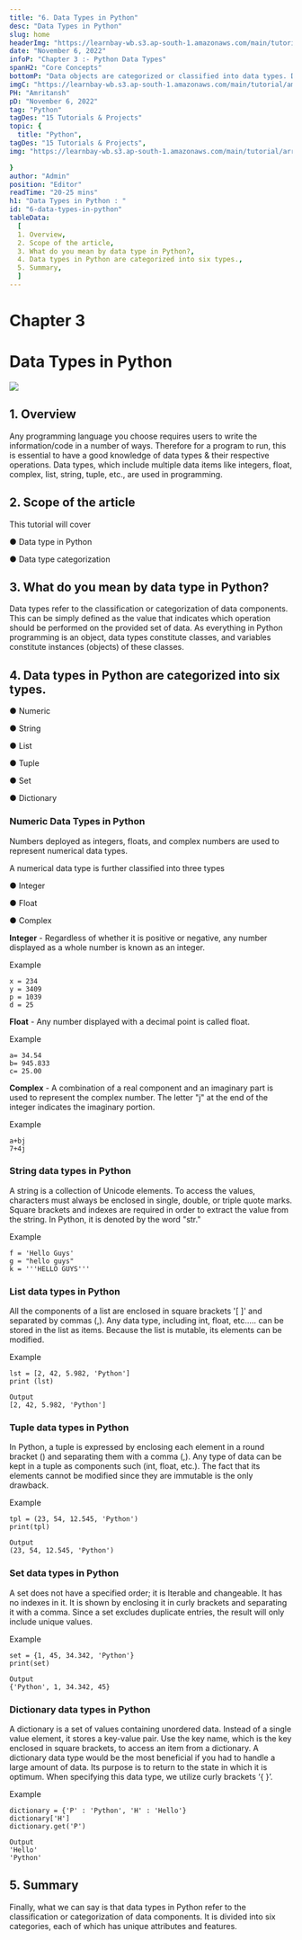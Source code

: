 ```yaml
---
title: "6. Data Types in Python"
desc: "Data Types in Python"
slug: home
headerImg: "https://learnbay-wb.s3.ap-south-1.amazonaws.com/main/tutorial/python.png"
date: "November 6, 2022"
infoP: "Chapter 3 :- Python Data Types"
spanH2: "Core Concepts"
bottomP: "Data objects are categorized or classified into data types. Data types, which include multiple data items like integers, float, complex, list, string, tuples, etc., are used in programming."
imgC: "https://learnbay-wb.s3.ap-south-1.amazonaws.com/main/tutorial/amritansh.png"
PH: "Amritansh"
pD: "November 6, 2022"
tag: "Python"
tagDes: "15 Tutorials & Projects"
topic: {
  title: "Python",
tagDes: "15 Tutorials & Projects",
img: "https://learnbay-wb.s3.ap-south-1.amazonaws.com/main/tutorial/arrow.png"

}
author: "Admin"
position: "Editor"
readTime: "20-25 mins"
h1: "Data Types in Python : "
id: "6-data-types-in-python"
tableData:
  [
  1. Overview, 
  2. Scope of the article,  
  3. What do you mean by data type in Python?,  
  4. Data types in Python are categorized into six types.,  
  5. Summary,
  ]
---
```


# Chapter 3


# Data Types in Python


<img src="https://learnbay-wb.s3.ap-south-1.amazonaws.com/main/tutorial/Python+variable-main+banner.jpg"></img>



## 1. Overview

Any programming language you choose requires users to write the information/code in a number of ways. Therefore for a program to run, this is essential to have a good knowledge of data types & their respective operations. Data types, which include multiple data items like integers, float, complex, list, string, tuple, etc., are used in programming.

 


## 2. Scope of the article

This tutorial will cover


●      Data type in Python


●      Data type categorization

 


## 3. What do you mean by data type in Python?

Data types refer to the classification or categorization of data components. This can be simply defined as the value that indicates which operation should be performed on the provided set of data. As everything in Python programming is an object, data types constitute classes, and variables constitute instances (objects) of these classes.

 


## 4. Data types in Python are categorized into six types.

 


●      Numeric


●      String


●      List


●      Tuple


●      Set


●      Dictionary

 


### Numeric Data Types in Python

Numbers deployed as integers, floats, and complex numbers are used to represent numerical data types.

 

A numerical data type is further classified into three types


●      Integer


●      Float


●      Complex

 

**Integer** - Regardless of whether it is positive or negative, any number displayed as a whole number is known as an integer.

 

Example


```
x = 234
y = 3409
p = 1039
d = 25
```


 

**Float** - Any number displayed with a decimal point is called float.

 

Example

 


```
a= 34.54
b= 945.833
c= 25.00
```


 

**Complex** -  A combination of a real component and an imaginary part is used to represent the complex number. The letter "j" at the end of the integer indicates the imaginary portion.

 

Example


```
a+bj
7+4j
```


 


### **String data types in Python**

A string is a collection of Unicode elements. To access the values, characters must always be enclosed in single, double, or triple quote marks. Square brackets and indexes are required in order to extract the value from the string. In Python, it is denoted by the word "str."

 

Example


```
f = 'Hello Guys'
g = "hello guys"
k = '''HELLO GUYS'''
```


 


### **List data types in Python**

All the components of a list are enclosed in square brackets '[ ]' and separated by commas (,). Any data type, including int, float, etc..… can be stored in the list as items. Because the list is mutable, its elements can be modified.

 

Example


```
lst = [2, 42, 5.982, 'Python']
print (lst)
 
Output
[2, 42, 5.982, 'Python']
```


 


### **Tuple data types in Python**

In Python, a tuple is expressed by enclosing each element in a round bracket () and separating them with a comma (,). Any type of data can be kept in a tuple as components such (int, float, etc.). The fact that its elements cannot be modified since they are immutable is the only drawback.

 

Example


```
tpl = (23, 54, 12.545, 'Python')
print(tpl)
 
Output
(23, 54, 12.545, 'Python')
```


 


### **Set data types in Python**

A set does not have a specified order; it is Iterable and changeable. It has no indexes in it. It is shown by enclosing it in curly brackets and separating it with a comma. Since a set excludes duplicate entries, the result will only include unique values.

 

Example


```
set = {1, 45, 34.342, 'Python'}
print(set)
 
Output
{'Python', 1, 34.342, 45}
```


 


### **Dictionary data types in Python**

A dictionary is a set of values containing unordered data. Instead of a single value element, it stores a key-value pair. Use the key name, which is the key enclosed in square brackets, to access an item from a dictionary. A dictionary data type would be the most beneficial if you had to handle a large amount of data. Its purpose is to return to the state in which it is optimum. When specifying this data type, we utilize curly brackets ‘{ }’.

 

Example


```
dictionary = {'P' : 'Python', 'H' : 'Hello'}
dictionary['H']
dictionary.get('P')
```


 


```
Output
'Hello'
'Python'
```



## 5. Summary

 

Finally, what we can say is that data types in Python refer to the classification or categorization of data components. It is divided into six categories, each of which has unique attributes and features.
